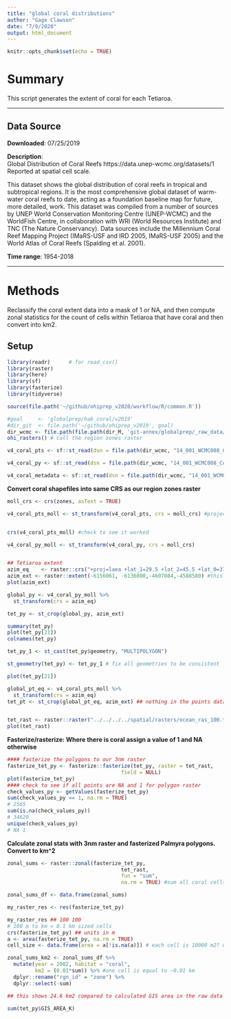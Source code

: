 ```yaml
---
title: "global coral distributions"
author: "Gage Clawson"
date: "7/9/2020"
output: html_document
---
```


```r
knitr::opts_chunk$set(echo = TRUE)
```

# Summary

This script generates the extent of coral for each Tetiaroa.  

***
## Data Source 

**Downloaded**: 07/25/2019

**Description**:  
Global Distribution of Coral Reefs
https://data.unep-wcmc.org/datasets/1
Reported at spatial cell scale. 

This dataset shows the global distribution of coral reefs in tropical and subtropical regions. It is the most comprehensive global dataset of warm-water coral reefs to date, acting as a foundation baseline map for future, more detailed, work. This dataset was compiled from a number of sources by UNEP World Conservation Monitoring Centre (UNEP-WCMC) and the WorldFish Centre, in collaboration with WRI (World Resources Institute) and TNC (The Nature Conservancy). Data sources include the Millennium Coral Reef Mapping Project (IMaRS-USF and IRD 2005, IMaRS-USF 2005) and the World Atlas of Coral Reefs (Spalding et al. 2001).

**Time range**: 1954-2018


***
# Methods
Reclassify the coral extent data into a mask of 1 or NA, and then compute zonal statistics for the count of cells within Tetiaroa that have coral and then convert into km2.


## Setup
``` r
library(readr)      # for read_csv()
library(raster)
library(here)
library(sf)
library(fasterize)
library(tidyverse)

source(file.path('~/github/ohiprep_v2020/workflow/R/common.R'))

#goal     <- 'globalprep/hab_coral/v2019'
#dir_git  <- file.path('~/github/ohiprep_v2019', goal)
dir_wcmc <- file.path(file.path(dir_M, 'git-annex/globalprep/_raw_data/wcmc_coral'))
ohi_rasters() # call the region zones raster
```

```r

v4_coral_pts <- sf::st_read(dsn = file.path(dir_wcmc, "14_001_WCMC008_CoralReefs2018_v4/01_Data"), layer = "WCMC008_CoralReef2018_Pt_v4")

v4_coral_py <- sf::st_read(dsn = file.path(dir_wcmc, "14_001_WCMC008_CoralReefs2018_v4/01_Data"), layer = "WCMC008_CoralReef2018_Py_v4")

v4_coral_metadata <- sf::st_read(dsn = file.path(dir_wcmc, "14_001_WCMC008_CoralReefs2018_v4/01_Data"), layer = "Metadata_CoralReefs")


```

**Convert coral shapefiles into same CRS as our region zones raster**
```r

moll_crs <- crs(zones, asText = TRUE)

v4_coral_pts_moll <- st_transform(v4_coral_pts, crs = moll_crs) #project points shapefile to match zones crs


crs(v4_coral_pts_moll) #check to see it worked

v4_coral_py_moll <- st_transform(v4_coral_py, crs = moll_crs)


## Tetiaroa extent
azim_eq    <- raster::crs("+proj=laea +lat_1=29.5 +lat_2=45.5 +lat_0=37.5 +lon_0=-96 +x_0=0 +y_0=0 +ellps=GRS80 +datum=NAD83 +units=m +no_defs")
azim_ext <- raster::extent(-6156061, -6136000,-4607084,-4588580) #this is for equal area projection only
plot(azim_ext)

global_py <- v4_coral_py_moll %>%
  st_transform(crs = azim_eq)  

tet_py <- st_crop(global_py, azim_ext)

summary(tet_py)
plot(tet_py[21])
colnames(tet_py)

tet_py_1 <- st_cast(tet_py$geometry, "MULTIPOLYGON") 

st_geometry(tet_py) <- tet_py_1 # fix all geometries to be consistent

plot(tet_py[21])

global_pt_eq <- v4_coral_pts_moll %>%
  st_transform(crs = azim_eq)
tet_pt <- st_crop(global_pt_eq, azim_ext) ## nothing in the points data. Will only work with polygons then...


tet_rast <- raster::raster("../../../../spatial/rasters/ocean_ras_100.tif")
plot(tet_rast)
```

**Fasterize/rasterize: Where there is coral assign a value of 1 and NA otherwise**
```r
#### fasterize the polygons to our 3nm raster
fasterize_tet_py <- fasterize::fasterize(tet_py, raster = tet_rast, 
                                     field = NULL)
plot(fasterize_tet_py)
#### check to see if all points are NA and 1 for polygon raster
check_values_py <- getValues(fasterize_tet_py)
sum(check_values_py == 1, na.rm = TRUE)
# 2565
sum(is.na(check_values_py))
# 34620
unique(check_values_py)
# NA 1
```

**Calculate zonal stats with 3nm raster and fasterized Palmyra polygons. Convert to km^2**
```r
zonal_sums <- raster::zonal(fasterize_tet_py, 
                                     tet_rast,
                                     fun = "sum",
                                     na.rm = TRUE) #sum all coral cells for each ohi zone

zonal_sums_df <- data.frame(zonal_sums)

my_raster_res <- res(fasterize_tet_py)

my_raster_res ## 100 100
# 100 m to km = 0.1 km sized cells
crs(fasterize_tet_py) ## units in m 
a <- area(fasterize_tet_py, na.rm = TRUE)
cell_size <- data.frame(area = a[!is.na(a)]) # each cell is 10000 m2? which means each cell is 0.01 km2  

zonal_sums_km2 <- zonal_sums_df %>%
  mutate(year = 2002, habitat = "coral",
         km2 = (0.01*sum)) %>% #one cell is equal to ~0.01 km
  dplyr::rename("rgn_id" = "zone") %>%
  dplyr::select(-sum)

## this shows 24.6 km2 compared to calculated GIS area in the raw data of 2294.982 km2...

sum(tet_py$GIS_AREA_K)
```

